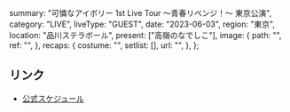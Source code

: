   summary: "可憐なアイボリー 1st Live Tour 〜青春リベンジ！〜 東京公演",
  category: "LIVE",
  liveType: "GUEST",
  date: "2023-06-03",
  region: "東京",
  location: "品川ステラボール",
  present: ["高嶺のなでしこ"],
  image: {
    path: "",
    ref: "",
  },
  recaps: {
    costume: "",
    setlist: [],
    url: "",
  },
};

## リンク

- [公式スケジュール](https://takanenonadeshiko.jp/?p=1044)
